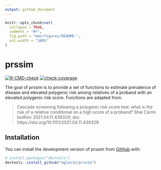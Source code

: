 ```yaml
---
output: github_document
---
```


<!-- README.md is generated from README.Rmd. Please edit that file -->

```r
knitr::opts_chunk$set(
  collapse = TRUE,
  comment = "#>",
  fig.path = "man/figures/README-",
  out.width = "100%"
)
```

# prssim

<!-- badges: start -->
[![R-CMD-check](https://github.com/mglev1n/prssim/actions/workflows/R-CMD-check.yaml/badge.svg)](https://github.com/mglev1n/prssim/actions/workflows/R-CMD-check.yaml)
[![check-coverage](https://github.com/mglev1n/prssim/actions/workflows/check-coverage.yaml/badge.svg)](https://github.com/mglev1n/prssim/actions/workflows/check-coverage.yaml)
<!-- badges: end -->

The goal of prssim is to provide a set of functions to estimate prevalence of disease and elevated polygenic risk among relatives of a proband with an elevated polygenic risk score. Functions are adapted from: 

> Cascade screening following a polygenic risk score test: what is the risk of a relative conditional on a high score of a proband?
Shai Carmi
bioRxiv 2021.04.11.439329; doi: https://doi.org/10.1101/2021.04.11.439329

## Installation

You can install the development version of prssim from [GitHub](https://github.com/) with:

``` r
# install.packages("devtools")
devtools::install_github("mglev1n/prssim")
```
